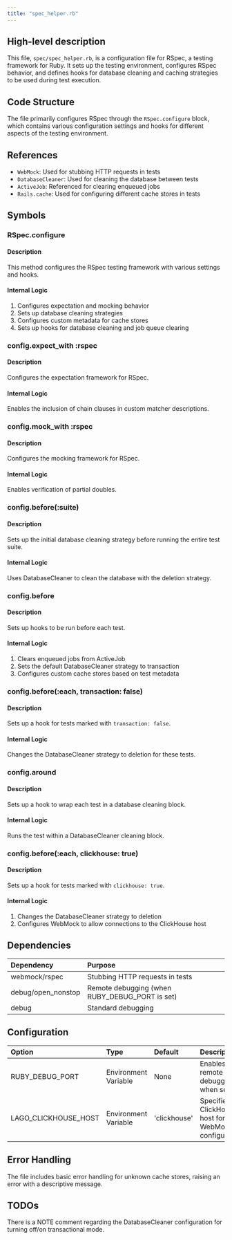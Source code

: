 ```yaml
---
title: "spec_helper.rb"
---
```


## High-level description
This file, `spec/spec_helper.rb`, is a configuration file for RSpec, a testing framework for Ruby. It sets up the testing environment, configures RSpec behavior, and defines hooks for database cleaning and caching strategies to be used during test execution.

## Code Structure
The file primarily configures RSpec through the `RSpec.configure` block, which contains various configuration settings and hooks for different aspects of the testing environment.

## References
- `WebMock`: Used for stubbing HTTP requests in tests
- `DatabaseCleaner`: Used for cleaning the database between tests
- `ActiveJob`: Referenced for clearing enqueued jobs
- `Rails.cache`: Used for configuring different cache stores in tests

## Symbols

### RSpec.configure
#### Description
This method configures the RSpec testing framework with various settings and hooks.

#### Internal Logic
1. Configures expectation and mocking behavior
2. Sets up database cleaning strategies
3. Configures custom metadata for cache stores
4. Sets up hooks for database cleaning and job queue clearing

### config.expect_with :rspec
#### Description
Configures the expectation framework for RSpec.

#### Internal Logic
Enables the inclusion of chain clauses in custom matcher descriptions.

### config.mock_with :rspec
#### Description
Configures the mocking framework for RSpec.

#### Internal Logic
Enables verification of partial doubles.

### config.before(:suite)
#### Description
Sets up the initial database cleaning strategy before running the entire test suite.

#### Internal Logic
Uses DatabaseCleaner to clean the database with the deletion strategy.

### config.before
#### Description
Sets up hooks to be run before each test.

#### Internal Logic
1. Clears enqueued jobs from ActiveJob
2. Sets the default DatabaseCleaner strategy to transaction
3. Configures custom cache stores based on test metadata

### config.before(:each, transaction: false)
#### Description
Sets up a hook for tests marked with `transaction: false`.

#### Internal Logic
Changes the DatabaseCleaner strategy to deletion for these tests.

### config.around
#### Description
Sets up a hook to wrap each test in a database cleaning block.

#### Internal Logic
Runs the test within a DatabaseCleaner cleaning block.

### config.before(:each, clickhouse: true)
#### Description
Sets up a hook for tests marked with `clickhouse: true`.

#### Internal Logic
1. Changes the DatabaseCleaner strategy to deletion
2. Configures WebMock to allow connections to the ClickHouse host

## Dependencies
| Dependency | Purpose |
|:-----------|:--------|
| webmock/rspec | Stubbing HTTP requests in tests |
| debug/open_nonstop | Remote debugging (when RUBY_DEBUG_PORT is set) |
| debug | Standard debugging |

## Configuration
| Option | Type | Default | Description |
|:-------|:-----|:--------|:------------|
| RUBY_DEBUG_PORT | Environment Variable | None | Enables remote debugging when set |
| LAGO_CLICKHOUSE_HOST | Environment Variable | 'clickhouse' | Specifies the ClickHouse host for WebMock configuration |

## Error Handling
The file includes basic error handling for unknown cache stores, raising an error with a descriptive message.

## TODOs
There is a NOTE comment regarding the DatabaseCleaner configuration for turning off/on transactional mode.